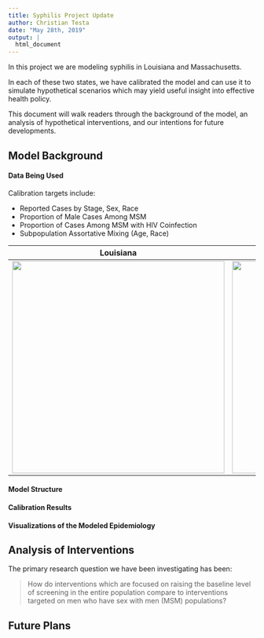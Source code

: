 ```yaml
---
title: Syphilis Project Update
author: Christian Testa
date: "May 28th, 2019"
output: |
  html_document
---
```


In this project we are modeling syphilis in Louisiana and Massachusetts. 

In each of these two states, we have calibrated the model and can use it to
simulate hypothetical scenarios which may yield useful insight into effective
health policy. 

This document will walk readers through the background of the model, an analysis of
hypothetical interventions, and our intentions for future developments.

## Model Background 

#### Data Being Used

Calibration targets include: 

- Reported Cases by Stage, Sex, Race
- Proportion of Male Cases Among MSM
- Proportion of Cases Among MSM with HIV Coinfection
- Subpopulation Assortative Mixing (Age, Race)

<!-- ![](img/Calibration Plots/LA/Case Rates.png =250) ![](img/Calibration Plots/MA/Case Rates.png =250) -->
<!--
<table>
<tr>
<th>
Louisiana 
<img src="img/Calibration Plots/LA/Case Rates.png" width="375px" />
</th>
<th>
Massachusetts
<img src="img/Calibration Plots/MA/Case Rates.png" width="375px" />
</th>
</tr>
</table>
-->

|Louisiana|Massachusetts|
|---------|-------------|
|![](img/Calibration Plots/LA/Case Rates.png){ width=4.5in }|![](img/Calibration Plots/MA/Case Rates.png){ width=4.5in }|
<!--|![](img/Calibration Plots/LA/Relative Cases by Stage.png){ width=4.5in }|![](img/Calibration Plots/MA/Relative Cases by Stage.png){ width=4.5in }|-->
<!--|![](img/Calibration Plots/LA/Proportion of Cases in MSM.png){ width=4.5in }|![](img/Calibration Plots/MA/Proportion of Cases in MSM.png){ width=4.5in }|-->
<!--|![](img/Calibration Plots/LA/Mixing and Proportion Early or Late.png){ width=4.5in }|![](img/Calibration Plots/MA/Mixing and Proportion Early or Late.png){ width=4.5in }|-->

#### Model Structure
#### Calibration Results
#### Visualizations of the Modeled Epidemiology

## Analysis of Interventions

The primary research question we have been investigating has been: 

> How do interventions which are focused on raising the baseline level of
> screening in the entire population compare to interventions targeted on men who have sex
> with men (MSM) populations? 

## Future Plans
